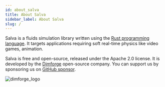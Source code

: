 ```yaml
---
id: about_salva
title: About Salva
sidebar_label: About Salva
slug: /
---
```



Salva is a fluids simulation library written using the [Rust programming language](https://www.rust-lang.org/).
It targets applications requiring soft real-time physics like video games, animation.

Salva is free and open-source, released under the Apache 2.0 license. It is developed by the [Dimforge](https://dimforge.com)
open-source company. You can support us by sponsoring us on [GitHub sponsor](https://github.com/sponsors/dimforge).

![dimforge_logo](https://www.dimforge.com/img/logo/logo_dimforge_full)